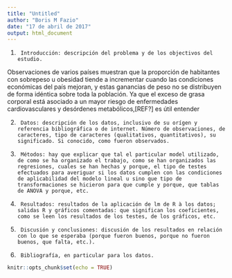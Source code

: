 ```yaml
---
title: "Untitled"
author: "Boris M Fazio"
date: "17 de abril de 2017"
output: html_document
---
```


1)      Introducción: descripción del problema y de los objectivos del estudio.

Observaciones de varios países muestran que la proporción de habitantes con sobrepeso u obesidad tiende a incrementar cuando las condiciones económicas del país mejoran, y estas ganancias de peso no se distribuyen de forma idéntica sobre toda la población. Ya que el exceso de grasa corporal está asociado a un mayor riesgo de enfermedades cardiovasculares y desórdenes metabólicos,[REF?] es útil entender 



2)      Datos: descripción de los datos, inclusivo de su orígen y referencia bibliográfica o de internet. Número de observaciones, de caracteres, tipo de caracteres (qualitativos, quantitativos), su significado. Si conocido, como fueron observados.
3)      Métodos: hay que explicar que tal el particular model utilizado, de como se ha organizado el trabajo, como se han organizados las regresiones, cuales se han hechas y porque, el tipo de testes efectuados para averiguar si los datos cumplen con las condiciones de aplicabilidad del modelo lineal u sino que tipo de transformaciones se hicieron para que cumple y porque, que tablas de ANOVA y porque, etc.
4)      Resultados: resultados de la aplicación de lm de R à los datos; salidas R y gráficos comentadas: que significan los coeficientes, como se leen los resultados de los testes, de los gráficos, etc.
5)      Discusión y conclusiones: discusión de los resultados en relación con lo que se esperaba (porque fueron buenos, porque no fueron buenos, que falta, etc.).
6)      Bibliografía, en particular para los datos.

```r
knitr::opts_chunk$set(echo = TRUE)
```

